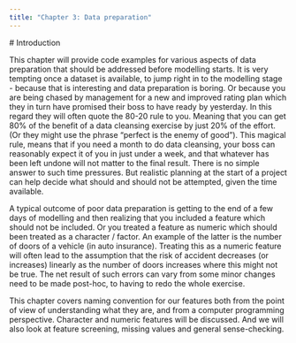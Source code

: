```yaml
---
title: "Chapter 3: Data preparation"
---
```


\# Introduction

This chapter will provide code examples for various aspects of data preparation that should be addressed before modelling starts. It is very tempting once a dataset is available, to jump right in to the modelling stage - because that is interesting and data preparation is boring. Or because you are being chased by management for a new and improved rating plan which they in turn have promised their boss to have ready by yesterday. In this regard they will often quote the 80-20 rule to you. Meaning that you can get 80% of the benefit of a data cleansing exercise by just 20% of the effort. (Or they might use the phrase "perfect is the enemy of good"). This magical rule, means that if you need a month to do data cleansing, your boss can reasonably expect it of you in just under a week, and that whatever has been left undone will not matter to the final result. There is no simple answer to such time pressures. But realistic planning at the start of a project can help decide what should and should not be attempted, given the time available.

A typical outcome of poor data preparation is getting to the end of a few days of modelling and then realizing that you included a feature which should not be included. Or you treated a feature as numeric which should been treated as a character / factor. An example of the latter is the number of doors of a vehicle (in auto insurance). Treating this as a numeric feature will often lead to the assumption that the risk of accident decreases (or increases) linearly as the number of doors increases where this might not be true. The net result of such errors can vary from some minor changes need to be made post-hoc, to having to redo the whole exercise.

This chapter covers naming convention for our features both from the point of view of understanding what they are, and from a computer programming perspective. Character and numeric features will be discussed. And we will also look at feature screening, missing values and general sense-checking.
